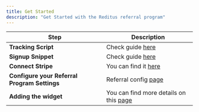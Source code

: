 ```yaml
---
title: Get Started
description: "Get Started with the Reditus referral program"
---
```



| Step    | Description |
| -------- | ------- |
| <b>Tracking Script</b>                          | Check guide [here](/affiliate-program/tracking-script/introduction)           |
| <b>Signup Snippet</b>                           | Check guide [here](/affiliate-program/signup-snippet/introduction)           |
| <b>Connect Stripe</b>    |  You can find it [here](https://getreditus.com/saas/settings/installation)   |
| <b>Configure your Referral Program Settings</b>    | Referral config [page](https://app.getreditus.net/saas/referral_program/config/details)   |
| <b>Adding the widget</b>    | You can find more details on this [page](https://docs.getreditus.com/referral_program/widget)   |
